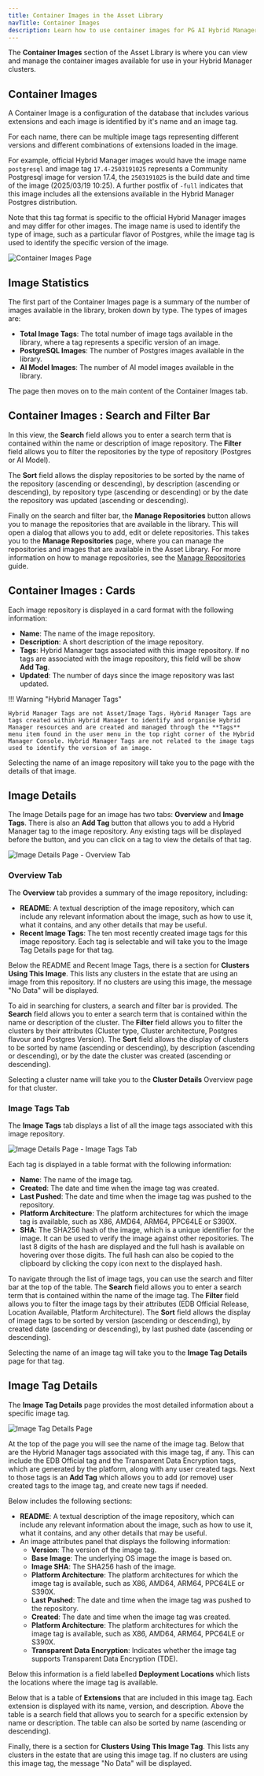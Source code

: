 ```yaml
---
title: Container Images in the Asset Library
navTitle: Container Images
description: Learn how to use container images for PG AI Hybrid Manager clusters.
---
```


The **Container Images** section of the Asset Library is where you can view and manage the container images available for use in your Hybrid Manager clusters.

## Container Images

A Container Image is a configuration of the database that includes various extensions and each image is identified by it's name and an image tag.

For each name, there can be multiple image tags representing different versions and different combinations of extensions loaded in the image.

For example, official Hybrid Manager images would have the image name `postgresql` and image tag `17.4-2503191025` represents a Community Postgresql image for version 17.4, the `2503191025` is the build date and time of the image (2025/03/19 10:25). A further postfix of `-full` indicates that this image includes all the extensions available in the Hybrid Manager Postgres distribution.

Note that this tag format is specific to the official Hybrid Manager images and may differ for other images. The image name is used to identify the type of image, such as a particular flavor of Postgres, while the image tag is used to identify the specific version of the image.

![Container Images Page](../../images/assetlibrary-home.png)

## Image Statistics

The first part of the Container Images page is a summary of the number of images available in the library, broken down by type. The types of images are:

-   **Total Image Tags**: The total number of image tags available in the library, where a tag represents a specific version of an image.
-   **PostgreSQL Images**: The number of Postgres images available in the library.
-   **AI Model Images**: The number of AI model images available in the library.

The page then moves on to the main content of the Container Images tab.

## Container Images : Search and Filter Bar

In this view, the **Search** field allows you to enter a search term that is contained within the name or description of image repository. The **Filter** field allows you to filter the repositories by the type of repository (Postgres or AI Model).

The **Sort** field allows the display repositories to be sorted by the name of the repository (ascending or descending), by description (ascending or descending), by repository type (ascending or descending) or by the date the repository was updated (ascending or descending).

Finally on the search and filter bar, the **Manage Repositories** button allows you to manage the repositories that are available in the library. This will open a dialog that allows you to add, edit or delete repositories. This takes you to the **Manage Repositories** page, where you can manage the repositories and images that are available in the Asset Library. For more information on how to manage repositories, see the [Manage Repositories](manage-repositories.mdx) guide.

## Container Images : Cards

Each image repository is displayed in a card format with the following information:

-   **Name**: The name of the image repository.
-   **Description**: A short description of the image repository.
-   **Tags**: Hybrid Manager tags associated with this image repository. If no tags are associated with the image repository, this field will be show **Add Tag**.
-   **Updated**: The number of days since the image repository was last updated.

!!! Warning "Hybrid Manager Tags"

    Hybrid Manager Tags are not Asset/Image Tags. Hybrid Manager Tags are tags created within Hybrid Manager to identify and organise Hybrid Manager resources and are created and managed through the **Tags** menu item found in the user menu in the top right corner of the Hybrid Manager Console. Hybrid Manager Tags are not related to the image tags used to identify the version of an image.

Selecting the name of an image repository will take you to the page with the details of that image.

## Image Details

The Image Details page for an image has two tabs: **Overview** and **Image Tags**. There is also an **Add Tag** button that allows you to add a Hybrid Manager tag to the image repository. Any existing tags will be displayed before the button, and you can click on a tag to view the details of that tag.

![Image Details Page - Overview Tab](../../images/assetlibrary-image-details-overview-tab.png)

### Overview Tab

The **Overview** tab provides a summary of the image repository, including:

-   **README**: A textual description of the image repository, which can include any relevant information about the image, such as how to use it, what it contains, and any other details that may be useful.
-   **Recent Image Tags**: The ten most recently created image tags for this image repository. Each tag is selectable and will take you to the Image Tag Details page for that tag.

Below the README and Recent Image Tags, there is a section for **Clusters Using This Image**. This lists any clusters in the estate that are using an image from this repository. If no clusters are using this image, the message "No Data" will be displayed.

To aid in searching for clusters, a search and filter bar is provided. The **Search** field allows you to enter a search term that is contained within the name or description of the cluster. The **Filter** field allows you to filter the clusters by their attributes (Cluster type, Cluster architecture, Postgres flavour and Postgres Version). The **Sort** field allows the display of clusters to be sorted by name (ascending or descending), by description (ascending or descending), or by the date the cluster was created (ascending or descending).

Selecting a cluster name will take you to the **Cluster Details** Overview page for that cluster.

### Image Tags Tab

The **Image Tags** tab displays a list of all the image tags associated with this image repository. 

![Image Details Page - Image Tags Tab](../../images/assetlibrary-image-details-image-tags-tab.png)

Each tag is displayed in a table format with the following information:

-   **Name**: The name of the image tag.
-   **Created**: The date and time when the image tag was created.
-   **Last Pushed**: The date and time when the image tag was pushed to the repository.
-   **Platform Architecture**: The platform architectures for which the image tag is available, such as X86, AMD64, ARM64, PPC64LE or S390X.
-   **SHA**: The SHA256 hash of the image, which is a unique identifier for the image. It can be used to verify the image against other repositories. The last 8 digits of the hash are displayed and the full hash is available on hovering over those digits. The full hash can also be copied to the clipboard by clicking the copy icon next to the displayed hash.

To navigate through the list of image tags, you can use the search and filter bar at the top of the table. The **Search** field allows you to enter a search term that is contained within the name of the image tag. The **Filter** field allows you to filter the image tags by their attributes (EDB Official Release, Location Available, Platform Architecture). The **Sort** field allows the display of image tags to be sorted by version (ascending or descending), by created date (ascending or descending), by last pushed date (ascending or descending).

Selecting the name of an image tag will take you to the **Image Tag Details** page for that tag.

## Image Tag Details

The **Image Tag Details** page provides the most detailed information about a specific image tag.

![Image Tag Details Page](../../images/assetlibrary-image-tag-details.png)

At the top of the page you will see the name of the image tag. Below that are the Hybrid Manager tags associated with this image tag, if any. This can include the EDB Official tag and the Transparent Data Encryption tags, which are generated by the platform, along with any user created tags. Next to those tags is an **Add Tag** which allows you to add (or remove) user created tags to the image tag, and create new tags if needed.

Below includes the following sections:

-   **README**: A textual description of the image repository, which can include any relevant information about the image, such as how to use it, what it contains, and any other details that may be useful.
-   An image attributes panel that displays the following information:
    -   **Version**: The version of the image tag.
    -   **Base Image**: The underlying OS image the image is based on.
    -   **Image SHA**: The SHA256 hash of the image.
    -   **Platform Architecture**: The platform architectures for which the image tag is available, such as X86, AMD64, ARM64, PPC64LE or S390X.
    -   **Last Pushed**: The date and time when the image tag was pushed to the repository.
    -   **Created**: The date and time when the image tag was created.
    -   **Platform Architecture**: The platform architectures for which the image tag is available, such as X86, AMD64, ARM64, PPC64LE or S390X.
    -   **Transparent Data Encryption**: Indicates whether the image tag supports Transparent Data Encryption (TDE).

Below this information is a field labelled **Deployment Locations** which lists the locations where the image tag is available. 

Below that is a table of **Extensions** that are included in this image tag. Each extension is displayed with its name, version, and description. Above the table is a search field that allows you to search for a specific extension by name or description. The table can also be sorted by name (ascending or descending).

Finally, there is a section for **Clusters Using This Image Tag**. This lists any clusters in the estate that are using this image tag. If no clusters are using this image tag, the message "No Data" will be displayed.
